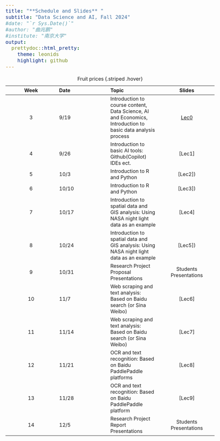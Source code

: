 ```yaml
---
title: "**Schedule and Slides** "
subtitle: "Data Science and AI, Fall 2024"
#date: "`r Sys.Date()`"
#author: "曲兆鹏"
#institute: "南京大学"
output:
  prettydoc::html_pretty:
    theme: leonids
    highlight: github
---
```


```{=html}
<style type="text/css">
  body{
  font-size: 14pt;
}
</style>
```
| Week | Date  | Topic                                                                                                       |                                Slides                                |
|:----------------:|:-----------------|:-----------------|:-----------------:|
|  3   | 9/19  | Introduction to course content, Data Science, AI and Economics, Introduction to basic data analysis process | [Lec0](https://byelenin.github.io/Metrics_2023/Slides/DSAI/Lec0_DSAI_2024.pdf) |
|  4   | 9/26  | Introduction to basic AI tools: Github(Copilot) IDEs ect.                                                   |                               \[Lec1\]                               |
|  5   | 10/3  | Introduction to R and Python                                                                                |                              \[Lec2\])                               |
|  6   | 10/10 | Introduction to R and Python                                                                                |                              \[Lec3\])                               |
|  7   | 10/17 | Introduction to spatial data and GIS analysis: Using NASA night light data as an example                    |                               \[Lec4\]                               |
|  8   | 10/24 | Introduction to spatial data and GIS analysis: Using NASA night light data as an example                    |                              \[Lec5\])                               |
|  9   | 10/31 | Research Project Proposal Presentations                                                                     |                        Students Presentations                        |
|  10  | 11/7  | Web scraping and text analysis: Based on Baidu search (or Sina Weibo)                                       |                               \[Lec6\]                               |
|  11  | 11/14 | Web scraping and text analysis: Based on Baidu search (or Sina Weibo)                                       |                               \[Lec7\]                               |
|  12  | 11/21 | OCR and text recognition: Based on Baidu PaddlePaddle platforms                                             |                               \[Lec8\]                               |
|  13  | 11/28 | OCR and text recognition: Based on Baidu PaddlePaddle platform                                              |                               \[Lec9\]                               |
|  14  | 12/5  | Research Project Report Presentations                                                                       |                        Students Presentations                        |

: Fruit prices {.striped .hover}
